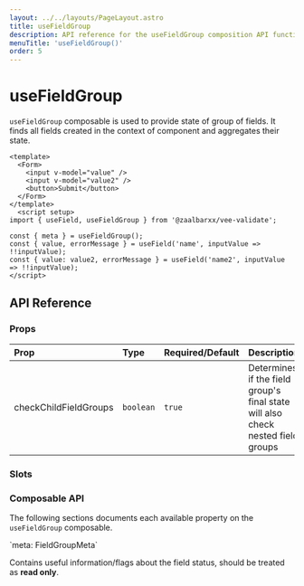 ```yaml
---
layout: ../../layouts/PageLayout.astro
title: useFieldGroup
description: API reference for the useFieldGroup composition API function
menuTitle: 'useFieldGroup()'
order: 5
---
```



# useFieldGroup <DocBadge title="v4.7" />

`useFieldGroup` composable is used to provide state of group of fields. It finds all fields created in the context of component and aggregates their state.

```vue
<template>
  <Form>
    <input v-model="value" />
    <input v-model="value2" />
    <button>Submit</button>
  </Form>
</template>
  <script setup>
import { useField, useFieldGroup } from '@zaalbarxx/vee-validate';

const { meta } = useFieldGroup();
const { value, errorMessage } = useField('name', inputValue => !!inputValue);
const { value: value2, errorMessage } = useField('name2', inputValue => !!inputValue);
</script>
```

## API Reference

### Props

| Prop                  | Type                           | Required/Default | Description                                                                                                                                                                                                                     |
| :-------------------- | :----------------------------- | :--------------- | :------------------------------------------------------------------------------------------------------------------------------------------------------------------------------------------------------------------------------ |
| checkChildFieldGroups                    | `boolean`                       | `true`         | Determines if the field group's final state will also check nested field groups |

### Slots
### Composable API

The following sections documents each available property on the `useFieldGroup` composable.

<CodeTitle level="4">
    `meta: FieldGroupMeta`
</CodeTitle>

Contains useful information/flags about the field status, should be treated as **read only**.